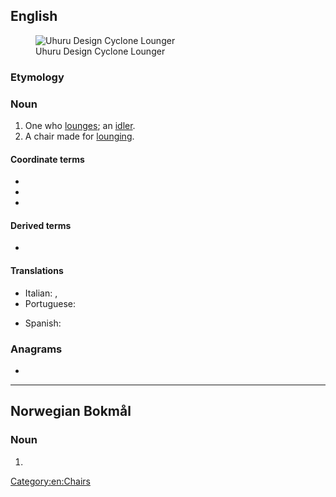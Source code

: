 ==English==
[[File:Uhuru Design Cyclone Lounger.png|thumb|Uhuru Design Cyclone Lounger]]

===Etymology===
{{suffix|lounge|er|lang=en}}

===Noun===
{{en-noun}}

# One who [[lounge]]s; an [[idler]].
# A chair made for [[lounge|lounging]].

====Coordinate terms====
{{sense|chair}}
* {{l|en|recliner}}
* {{l|en|lazyboy}}
* {{l|en|barcalounger}}

====Derived terms====
* {{l|en|barcalounger}}

====Translations====
{{trans-top|chair}}
* Italian: {{t|it|lettino da spiaggia|m}}, {{t|it|lettino|m}}
* Portuguese: {{t|pt|espreguiçadeira|f}}
{{trans-mid}}
* Spanish: {{t+|es|tumbona|f}}
{{trans-bottom}}

===Anagrams===
* {{anagrams|en|a=eglnoru|regulon}}

[[Category:en:Chairs]]

----

==Norwegian Bokmål==

===Noun===
{{head|nb|noun form|g=m}}

# {{inflection of|lounge||indef|p|lang=nb}}